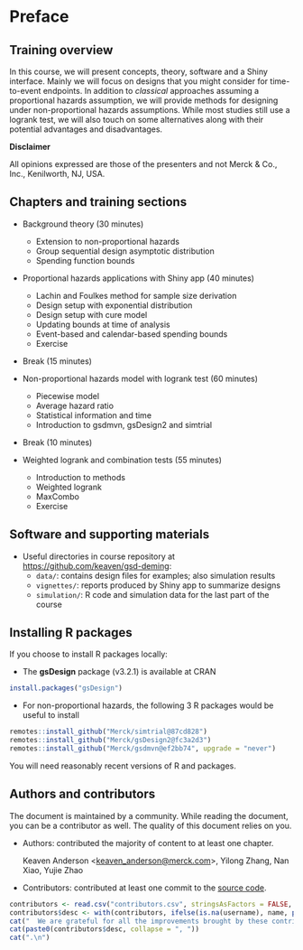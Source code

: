 # Preface {-}

## Training overview {.unnumbered}

In this course, we will present concepts, theory, software and a Shiny interface.
Mainly we will focus on designs that you might consider for time-to-event endpoints.
In addition to *classical* approaches assuming a proportional hazards assumption, we will provide methods for designing under non-proportional hazards assumptions.
While most studies still use a logrank test, we will also touch on some alternatives along with their potential advantages and disadvantages.

::: {.rmdnote}
**Disclaimer**

All opinions expressed are those of the presenters and not Merck & Co., Inc., Kenilworth, NJ, USA.
:::

## Chapters and training sections {.unnumbered}

- Background theory (30 minutes)
  - Extension to non-proportional hazards
  - Group sequential design asymptotic distribution
  - Spending function bounds

- Proportional hazards applications with Shiny app (40 minutes)
  - Lachin and Foulkes method for sample size derivation
  - Design setup with exponential distribution
  - Design setup with cure model
  - Updating bounds at time of analysis
  - Event-based and calendar-based spending bounds
  - Exercise

- Break (15 minutes)

- Non-proportional hazards model with logrank test (60 minutes)
  - Piecewise model
  - Average hazard ratio
  - Statistical information and time
  - Introduction to gsdmvn, gsDesign2 and simtrial

- Break (10 minutes)

- Weighted logrank and combination tests (55 minutes)
  - Introduction to methods
  - Weighted logrank
  - MaxCombo
  - Exercise

## Software and supporting materials {.unnumbered}

- Useful directories in course repository at <https://github.com/keaven/gsd-deming>:
  - `data/`: contains design files for examples; also simulation results
  - `vignettes/`: reports produced by Shiny app to summarize designs
  - `simulation/`: R code and simulation data for the last part of the course

## Installing R packages {.unnumbered}

If you choose to install R packages locally:

- The **gsDesign** package (v3.2.1) is available at CRAN

```r
install.packages("gsDesign")
```

- For non-proportional hazards, the following 3 R packages would be useful to install

```r
remotes::install_github("Merck/simtrial@87cd828")
remotes::install_github("Merck/gsDesign2@fc3a2d3")
remotes::install_github("Merck/gsdmvn@ef2bb74", upgrade = "never")
```

You will need reasonably recent versions of R and packages.

## Authors and contributors {.unnumbered}

The document is maintained by a community.
While reading the document, you can be a contributor as well.
The quality of this document relies on you.

- Authors: contributed the majority of content to at least one chapter.

  Keaven Anderson <<keaven_anderson@merck.com>>, Yilong Zhang, Nan Xiao, Yujie Zhao

- Contributors: contributed at least one commit to the [source code](https://github.com/keaven/gsd-deming).

```r
contributors <- read.csv("contributors.csv", stringsAsFactors = FALSE, na.strings = "")
contributors$desc <- with(contributors, ifelse(is.na(username), name, paste0(name, " (\\@", username, ")")))
cat("  We are grateful for all the improvements brought by these contributors (in chronological order): ", sep = "")
cat(paste0(contributors$desc, collapse = ", "))
cat(".\n")
```
